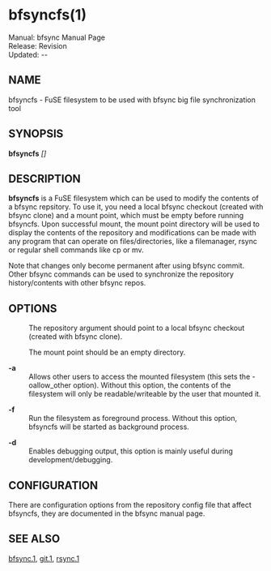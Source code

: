 = bfsyncfs(1) =
Manual: bfsync Manual Page <br />
Release: Revision {{REVISIONID}} <br />
Updated: {{REVISIONYEAR}}-{{padleft:{{REVISIONMONTH}}|2}}-{{REVISIONDAY}} <br />

==NAME==
bfsyncfs - FuSE filesystem to be used with bfsync big file synchronization tool

==SYNOPSIS==
'''bfsyncfs''' ''[<options>]'' ''<repo>'' ''<mount-point>''

== DESCRIPTION ==

'''bfsyncfs''' is a FuSE filesystem which can be used to modify the contents of a bfsync repsitory. To use it, you need a local bfsync checkout (created with bfsync clone) and a mount point, which must be empty before running bfsyncfs. Upon successful mount, the mount point directory will be used to display the contents of the repository and modifications can be made with any program that can operate on files/directories, like a filemanager, rsync or regular shell commands like cp or mv.

Note that changes only become permanent after using bfsync commit. Other bfsync commands can be used to synchronize the repository history/contents with other bfsync repos. 

== OPTIONS ==

; '''<repo>'''
: The repository argument should point to a local bfsync checkout (created with bfsync clone).

; '''<mount-point>'''
: The mount point should be an empty directory.

; '''-a'''
: Allows other users to access the mounted filesystem (this sets the -oallow_other option). Without this option, the contents of the filesystem will only be readable/writeable by the user that mounted it.

; '''-f'''
: Run the filesystem as foreground process. Without this option, bfsyncfs will be started as background process.

; '''-d'''
: Enables debugging output, this option is mainly useful during development/debugging.

== CONFIGURATION ==

There are configuration options from the repository config file that affect bfsyncfs, they are documented in the bfsync manual page.

== SEE ALSO ==
[[bfsync.1]],
[[git.1]],
[[rsync.1]]